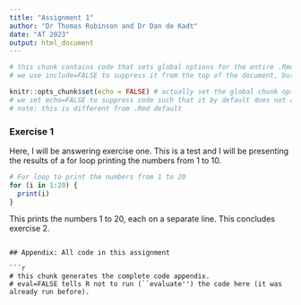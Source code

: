 ```yaml
---
title: "Assignment 1"
author: "Dr Thomas Robinson and Dr Dan de Kadt"
date: "AT 2023"
output: html_document
---
```


```r
# this chunk contains code that sets global options for the entire .Rmd. 
# we use include=FALSE to suppress it from the top of the document, but it will still appear in the appendix. 

knitr::opts_chunk$set(echo = FALSE) # actually set the global chunk options. 
# we set echo=FALSE to suppress code such that it by default does not appear throughout the document. 
# note: this is different from .Rmd default
```

### Exercise 1

Here, I will be answering exercise one. This is a test and I will be presenting the results of a for loop printing the numbers from 1 to 10.

```r
# For loop to print the numbers from 1 to 20
for (i in 1:20) {
  print(i)
}

```
This prints the numbers 1 to 20, each on a separate line. This concludes exercise 2.


```

## Appendix: All code in this assignment

```r
# this chunk generates the complete code appendix. 
# eval=FALSE tells R not to run (``evaluate'') the code here (it was already run before).
```
